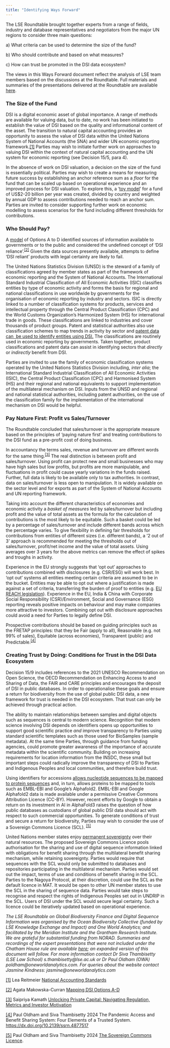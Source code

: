 ```yaml
---
title: "Identifying Ways Forward"
---
```


The LSE Roundtable brought together experts from a range of fields, industry and database representatives and negotiators from the major UN regions to consider three main questions:

a\) What criteria can be used to determine the size of the fund?

b\) Who should contribute and based on what measures?

c\) How can trust be promoted in the DSI data ecosystem?

The views in this Ways Forward document reflect the analysis of LSE team members based on the discussions at the Roundtable. Full materials and summaries of the presentations delivered at the Roundtable are available [here](https://oneworldanalytics.com/biodiversity-finance-dsi/presentations.html).

### The Size of the Fund

DSI is a digital economic asset of global importance. A range of methods are available for valuing data, but to date, no work has been initiated to establish the value of DSI based on the quality and informational content of the asset. The transition to natural capital accounting provides an opportunity to assess the value of DSI data within the United Nations System of National Accounts (the SNA) and wider UN economic reporting framework.[\[1\]](#_ftn1) Parties may wish to initiate further work on approaches to valuing DSI within the context of natural capital accounting and the UN system for economic reporting (see Decision 15/5, para 4).

In the absence of work on DSI valuation, a decision on the size of the fund is essentially political. Parties may wish to create a means for measuring future success by establishing an anchor reference sum as a *floor* for the fund that can be scaled up based on operational experience and an improved process for DSI valuation. To explore this, a ‘[toy model](https://www.dropbox.com/scl/fi/571c4fm7s0a4lm8yil9bo/Kamath_TOY_MODEL_To_be_printed.xlsx?rlkey=4ppi09aipdx0xq4caeokn5ejv&st=yh4yd2im&dl=0)’ for a fund of US\$2-20 billion per year was created, divided by country and weighted by annual GDP to assess contributions needed to reach an anchor sum. Parties are invited to consider supporting further work on economic modelling to assess scenarios for the fund including different thresholds for contributions.

### Who Should Pay?

A [model](https://www.dropbox.com/scl/fi/12pytjixbvmawio869dwf/Makowska-Revenue-Model-Components-Table-PRINTED.pptx?rlkey=b8hxgviuu29gojol7bfgxzzlq&st=t0haqk1u&dl=0) of Options A to D identified sources of information available to governments or to the public and considered the undefined concept of ‘DSI reliance’.^[\[2\]](#_ftn2)^ Given the data sources presently available, attempts to define ‘DSI reliant’ products with legal certainty are likely to fail.

The United Nations Statistics Division (UNSD) is the steward of a family of classifications agreed by member states as part of the framework of economic reporting and the System of National Accounts. The International Standard Industrial Classification of All Economic Activities (ISIC) classifies entities by type of economic activity and forms the basis for regional and national classifications in use worldwide by governments for the organisation of economic reporting by industry and sectors. ISIC is directly linked to a number of classification systems for products, services and intellectual property through the Central Product Classification (CPC) and the World Customs Organization’s Harmonized System (HS) for international trade in goods. These classifications are linked to industries and cover thousands of product groups. Patent and statistical authorities also use classification schemes to map trends in activity by sector and [patent data can  be used to identify entities using DSI.](https://www.dropbox.com/scl/fi/lfhc3xcqfdsjwkchst2mb/oldham_patent_data_dsi.pptx?rlkey=8doya9np6eledpi8dnmeg6suy&st=0ylfh91d&dl=0) The classifications are routinely used in economic reporting by governments. Taken together, product classifications and patent data can assist in identifying sectors that *directly* or *indirectly* benefit from DSI.

Parties are invited to use the family of economic classification systems operated by the United Nations Statistics Division including, *inter alia*; the International Standard Industrial Classification of All Economic Activities (ISIC), the Central Product Classification (CPC) and Harmonised System (HS) and their regional and national equivalents to support implementation of the multilateral mechanism on DSI. Inputs from the UNSD and regional and national statistical authorities, including patent authorities, on the use of the classification family for the implementation of the international mechanism on DSI would be helpful.

### Pay Nature First: Profit vs Sales/Turnover

The Roundtable concluded that sales/turnover is the appropriate measure based on the principles of ‘paying nature first’ and treating contributions to the DSI fund as a pre-profit cost of doing business.

In accountancy the terms sales, revenue and turnover are different words for the same thing.^[\[3\]](#_ftn3)^ The real distinction is between profit and sales/turnover. Using profit can protect new and small businesses who may have high sales but low profits, but profits are more manipulable, and fluctuations in profit could cause yearly variations in the funds raised. Further, full data is likely to be available only to tax authorities. In contrast, data on sales/turnover is less open to manipulation. It is widely available on the sector level and for exports as part of the System of National Accounts and UN reporting framework.

Taking into account the different characteristics of economies and economic activity a *basket of measures* led by sales/turnover but including profit and the value of total assets as the formula for the calculation of contributions is the most likely to be equitable. Such a basket could be led by a percentage of sales/turnover and include different bands across which the percentage varies. To give flexibility in defining fair thresholds for contributions from entities of different sizes (i.e. different bands), a ‘2 out of 3’ approach is recommended for meeting the thresholds out of sales/turnover, profit/net income and the value of total assets. Using averages over 3 years for the above metrics can remove the effect of spikes and troughs in activity.

Experience in the EU strongly suggests that ‘opt out’ approaches to contributions combined with disclosures (e.g. CSR/ESG) will work best. In ‘opt out’ systems all entities meeting certain criteria are assumed to be in the bucket. Entities may be able to opt out where a justification is made against a set of criteria, transferring the burden of proof to entities (e.g. [EU REACH legislation](https://environment.ec.europa.eu/topics/chemicals/reach-regulation_en)). Experience in the EU, India & China with Corporate Social Responsibility (CSR)/Environment, Social and Governance (ESG) reporting reveals positive impacts on behaviour and may make companies more attractive to investors. Combining opt out with disclosure approaches could avoid a need for Parties to legally define DSI.

Prospective contributions should be based on guiding principles such as the FRETAP principles: that they be Fair (apply to all), Reasonable (e.g. not 99% of sales), Equitable (across economies), Transparent (public) and Predictable.^[\[4\]](#_ftn4)^

### Creating Trust by Doing: Conditions for Trust in the DSI Data Ecosystem

Decision 15/9 includes references to the 2021 UNESCO Recommendation on Open Science, the OECD Recommendation on Enhancing Access to and Sharing of Data, the FAIR and CARE principles and encourages the deposit of DSI in public databases. In order to operationalise these goals and ensure a return for biodiversity from the use of global public DSI data, a new framework for trust is needed in the DSI ecosystem. That trust can only be achieved through practical action.

The ability to maintain relationships between samples and digital objects such as sequences is central to modern science. Recognition that modern science involving DSI depends on identifiers opens up opportunities to support good scientific practice *and* improve transparency to Parties using standard scientific templates such as those used for BioSamples (sample metadata). At the same time Parties, through guidance from funding agencies, could promote greater awareness of the importance of accurate metadata within the scientific community. Building on increasing requirements for location information from the INSDC, these small but important steps could radically improve the transparency of DSI to Parties and Indigenous Peoples and local communities, and therefore build trust.

Using identifiers for accessions [allows nucleotide sequences to be mapped to protein sequences](https://www.dropbox.com/scl/fi/779sga69h9k8oo5fao892/oldham_data_trust_alphafold.pptx?rlkey=6eb8rfajg2hxvr3c58xeh4ejm&st=053tmw19&dl=0) and, in turn, allows proteins to be mapped to tools such as EMBL-EBI and Google’s Alphafold2. EMBL-EBI and Google Alphafold2 data is made available under a permissive Creative Commons Attribution Licence (CC-BY). However, recent efforts by Google to obtain a return on its investment in AI in AlphaFold3 raises the question of how public databases as custodians of global public DSI data should act with respect to such commercial opportunities. To generate conditions of trust and secure a return for biodiversity, Parties may wish to consider the use of a Sovereign Commons Licence (SCL). ^[\[5\]](#_ftn5)^

United Nations member states enjoy [permanent sovereignty](https://www.ohchr.org/en/instruments-mechanisms/instruments/general-assembly-resolution-1803-xvii-14-december-1962-permanent) over their natural resources. The proposed Sovereign Commons Licence pools authorisation for the sharing and use of digital sequence information linked with obligations for benefit sharing through the multilateral benefit sharing mechanism, while retaining sovereignty. Parties would require that sequences with the SCL would only be submitted to databases and repositories participating in the multilateral mechanism. Parties would set out the impact, terms of use and conditions of benefit sharing in the SCL. Parties to the Nagoya Protocol, at their discretion, could use the SCL as the default licence in MAT. It would be open to other UN member states to use the SCL in the sharing of sequence data. Parties would take steps to recognise and respect the rights of Indigenous Peoples set out in UNDRIP in the SCL. Users of DSI under the SCL would secure legal certainty. Such a licence could be iteratively updated based on operational experience.

*The LSE Roundtable on Global Biodiversity Finance and Digital Sequence Information was organised by the Ocean Biodiversity Collective (funded by LSE Knowledge Exchange and Impact) and One World Analytics; and facilitated by the Meridian Institute and the Grantham Research Institute. We are grateful for substantial funding from NORAD. Summaries and recordings of the expert presentations that were not included under the Chatham House rule are available [here](https://oneworldanalytics.com/biodiversity-finance-dsi/presentations.html); an expanded version of this document will follow. For more information contact Dr Siva Thambisetty (LSE Law School) s.thambisetty\@lse.ac.uk or Dr Paul Oldham (OWA) poldham\@oneworldanalytics.com. For queries about the website contact Jasmine Kindness: jasmine@oneworldanalytics.com*

[\[1\]](#_ftnref1) Lea Reitmeier [National Accounting Standards](https://www.dropbox.com/scl/fi/j7ggd61oasvucmyjmljw3/National-Accounting-Standards_v4.docx?rlkey=5rvzghy144dtl0yurmof7xwz0&st=41yx09n0&dl=0)

[\[2\]](#_ftnref2) Agata Makowska-Curran [Mapping DSI Options A-D](https://www.dropbox.com/scl/fi/1hrvbshoatptfi0widc5x/Makowska-Curran_DSI-Models.pptx?rlkey=8lrn2iu035d43sssr4sh0bqwi&st=q681dqfl&dl=0)

[\[3\]](#_ftnref3) Saipriya Kamath [Unlocking Private Capital: Navigating Regulation, Metrics and Investor Motivation](https://www.dropbox.com/scl/fi/m0radq2vc9apc2k1lscz7/Kamath_unlocking_private_capital.pptx?rlkey=i5kt0aji1k4etsl9v9es4vmqo&st=ew4m55xr&dl=0)

[\[4\]](#_ftnref4) Paul Oldham and Siva Thambisetty 2024 The Pandemic Access and Benefit Sharing System: Four Elements of a Trusted System. <https://dx.doi.org/10.2139/ssrn.4877517>

[\[5\]](#_ftnref5) Paul Oldham and Siva Thambisetty 2024 [The Sovereign Commons Licence](https://www.dropbox.com/scl/fi/bv46r6269o59lvj9nx2el/The-Sovereign-Commons-Licence.pdf?rlkey=rvmhwslxxn39iwwm8ijvzhu3l&st=2m7fwh4i&dl=0).
